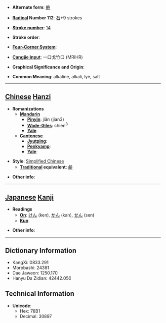 * '''Alternate form''': [[鹼]]

* '''[[Wiktionary:Chinese radical index| Radical]] Number 112''': [[Wiktionary:Chinese radical index 石|石]]+9 strokes

* '''[[Wiktionary:Chinese total strokes index|Stroke number]]''': [[Wiktionary:Chinese total strokes index 14|14]]

* '''Stroke order''': 

* '''[[Wiktionary:Chinese four corner index|Four-Corner System]]''': 

* '''[[Wiktionary:Chinese Cangjie index|Cangjie input]]''': 一口戈竹口 (MRIHR)

* '''Graphical Significance and Origin''': 

* '''Common Meaning''': alkaline, alkali, lye, salt

----

== [[Chinese]] [[Hanzi]] ==

* '''Romanizations'''
** '''[[Mandarin]]'''
*** '''[[Pinyin]]''': jiǎn (jian3)
*** '''[[Wade-Giles]]''': chien<sup>3</sup>
*** '''[[Yale]]''': 
** '''[[Cantonese]]'''
*** '''[[Jyutping]]''':
*** '''[[Penkyamp]]''': 
*** '''[[Yale]]''': 

* '''Style''': [[Simplified Chinese]] 
** '''[[Traditional Chinese|Traditional]] equivalent''': [[鹼]]

* '''Other info''': 

----

== [[Japanese]] [[Kanji]] ==

* '''Readings'''
** '''[[On]]''': [[けん]] (ken), [[かん]] (kan), [[せん]] (sen)
** '''[[Kun]]''': 

* '''Other info''':  

----

== Dictionary Information ==

* KangXi: 0833.291
* Morobashi: 24361
* Dae Jaweon: 1250.170
* Hanyu Da Zidian: 42442.050

== Technical Information ==

* '''Unicode''':
** Hex: 78B1
** Decimal: 30897